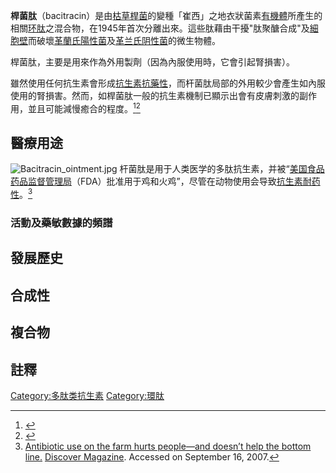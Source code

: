 {{Drugbox
| Verifiedfields = changed
| verifiedrevid = 457285800
| IUPAC_name = (4''R'')-4-[(2''S'')-2-({2-[(1''S'')-1-amino-2-methylbutyl]- 4,5-dihydro-1,3-thiazol-5-yl}formamido)-4-methylpentanamido]-4-<nowiki/>{[(1''S'')- 1-<nowiki/>{[(3''S'',6''R'',9''S'',12''R'',15''S'',18''R'',21''S'')- 18-(3-aminopropyl)-12-benzyl-15-(butan-2-yl)-3-(carbamoylmethyl)- 6-(carboxymethyl)-9-(1''H''-imidazol-5-ylmethyl)-2,5,8,11,14,17,20- heptaoxo-1,4,7,10,13,16,19-heptaazacyclopentacosan-21-yl]carbamoyl}- 2-methylbutyl]carbamoyl}butanoic acid
| image = Bacitracin A.svg
| image2 = Bacitracin ball-and-stick.png
<!--Clinical data-->
| tradename = Baciim
| Drugs.com = {{drugs.com|monograph|bacitracin}}
| pregnancy_AU = D
| pregnancy_US = C
| legal_AU = S4
| legal_US = OTC for topical administration; Rx-only for injection
| routes_of_administration = [[外用藥物|外用藥物]]、[[肌肉注射|肌肉注射]]
<!--Pharmacokinetic data-->
| bioavailability =  
| protein_bound =  
| metabolism =  
| elimination_half-life =
<!--Identifiers-->
| CAS_number_Ref = {{cascite|correct|??}}
| CAS_number = 1405-87-4
| ATC_prefix = D06
| ATC_suffix = AX05
| ATC_supplemental =  {{ATC|J01|XX10}} {{ATC|R02|AB04}} {{ATCvet|A07|AA93}}
| PubChem = 439542
| DrugBank_Ref = {{drugbankcite|correct|drugbank}}
| DrugBank = DB00626
| ChemSpiderID_Ref = {{chemspidercite|correct|chemspider}}
| ChemSpiderID = 10481985
| UNII_Ref = {{fdacite|correct|FDA}}
| UNII = 58H6RWO52I
| KEGG_Ref = {{keggcite|changed|kegg}}
| KEGG = D00128
| ChEMBL_Ref = {{ebicite|changed|EBI}}
| ChEMBL = 1200558
<!--Chemical data-->
| C=66 | H=103
| N=17 | O=16
| S=1
| molecular_weight = 1422.69 g/mol
| smiles = O=C(O)C[C@H]3NC(=O)[C@H](Cc1cncn1)NC(=O)[C@@H](Cc2ccccc2)NC(=O)[C@@H](NC(=O)[C@@H](CCCN)NC(=O)[C@H](CCCCNC(=O)[C@H](CC(N)=O)NC3=O)NC(=O)[C@@H](NC(=O)[C@@H](CCC(=O)O)NC(=O)[C@H](CC(C)C)NC(=O)C4N=C(SC4)\nC(N)C(C)CC)C(C)CC)C(C)CC
| StdInChI_Ref = {{stdinchicite|correct|chemspider}}
| StdInChI = 1S/C66H103N17O16S/c1-9-35(6)52(69)66-81-48(32-100-66)63(97)76-43(26-34(4)5)59(93)74-42(22-23-50(85)86)58(92)83-53(36(7)10-2)64(98)75-40-20-15-16-25-71-55(89)46(29-49(68)84)78-62(96)47(30-51(87)88)79-61(95)45(28-39-31-70-33-72-39)77-60(94)44(27-38-18-13-12-14-19-38)80-65(99)54(37(8)11-3)82-57(91)41(21-17-24-67)73-56(40)90/h12-14,18-19,31,33-37,40-48,52-54H,9-11,15-17,20-30,32,67,69H2,1-8H3,(H2,68,84)(H,70,72)(H,71,89)(H,73,90)(H,74,93)(H,75,98)(H,76,97)(H,77,94)(H,78,96)(H,79,95)(H,80,99)(H,82,91)(H,83,92)(H,85,86)(H,87,88)/t35?,36?,37?,40-,41+,42+,43-,44+,45-,46-,47+,48?,52?,53-,54-/m0/s1
| StdInChIKey_Ref = {{stdinchicite|correct|chemspider}}
| StdInChIKey = CLKOFPXJLQSYAH-NVOBBBONSA-N
}}

'''桿菌肽'''（bacitracin）是由[[枯草桿菌|枯草桿菌]]的變種「崔西」之地衣狀菌素[[生物|有機體]]所產生的相關[[环肽|环肽]]之混合物，在1945年首次分離出來。這些肽藉由干擾"肽聚醣合成"及[[細胞壁|細胞壁]]而破壞[[革蘭氏陽性菌|革蘭氏陽性菌]]及[[革兰氏阴性菌|革兰氏阴性菌]]的微生物體。

桿菌肽，主要是用來作為外用製劑（因為內服使用時，它會引起腎損害）。

雖然使用任何抗生素會形成[[抗生素抗藥性|抗生素抗藥性]]，而杆菌肽局部的外用較少會產生如內服使用的腎損害。然而，如桿菌肽一般的抗生素機制已顯示出會有皮膚刺激的副作用，並且可能減慢癒合的程度。<ref>{{cite journal|pmid=15280871|year=2004|last1=Spann|first1=CT|last2=Taylor|first2=SC|last3=Weinberg|first3=JM|title=Topical antimicrobial agents in dermatology|volume=50|issue=7|pages=407–21|doi=10.1016/j.disamonth.2004.05.011|journal=Disease-a-month : DM}}</ref><ref>{{cite journal|pmid=21247665|year=2011|last1=Trookman|first1=NS|last2=Rizer|first2=RL|last3=Weber|first3=T|title=Treatment of minor wounds from dermatologic procedures: A comparison of three topical wound care ointments using a laser wound model|volume=64|issue=3 Suppl|pages=S8–15|doi=10.1016/j.jaad.2010.11.011|journal=Journal of the American Academy of Dermatology}}</ref>

==醫療用途==
[[Image:Bacitracin_ointment.jpg|thumb]] 
杆菌肽是用于人类医学的多肽抗生素，并被“[[美国食品药品监督管理局|美国食品药品监督管理局]]（FDA）批准用于鸡和火鸡”，尽管在动物使用会导致[[抗生素耐药性|抗生素耐药性]]。<ref name="disc">[http://discovermagazine.com/2007/sep/better-planet Antibiotic use on the farm hurts people—and doesn’t help the bottom line.] {{Wayback|url=http://discovermagazine.com/2007/sep/better-planet |date=20070925063617 }} [[Discover_Magazine|Discover Magazine]].  Accessed on September 16, 2007.</ref>

<!--As bacitracin zinc salt, in combination with other topical antibiotics (usually [[polymyxin_B|polymyxin B]] and [[neomycin|neomycin]]) as an [[ointment|ointment]] ("triple antibiotic ointment," with a common brand name [[Neosporin|Neosporin]]), it is used for topical treatment of a variety of localized skin and eye infections, as well as for the prevention of wound [[infection|infection]]s. A non-ointment form of ophthalmic solution is also available for eye infections.<ref>{{cite web|url=http://www.healthgrades.com/drug-ratings/drug/information/1246/Triple%20Antibiotic|title=Healthgrades > Find a Doctor > Doctor Reviews > Hospital Ratings|publisher=|access-date=2016-08-13|archive-url=https://web.archive.org/web/20110523141000/http://www.healthgrades.com/drug-ratings/drug/information/1246/Triple%20Antibiotic|archive-date=2011-05-23|dead-url=yes}}</ref>

Although allergic cross reaction with sulfa drugs has been occasionally reported, bacitracin-containing topical preparations remain a possible alternative to [[silver_sulfadiazine|silver sulfadiazine]] (Silvadene) for burn patients with a sulfa allergy. 
[[image:3D_Aminated_Chem_Struct_Bacitracin_A.gif|thumb]]
<br />
Bacitracin can also be bought in pure form for those with allergies to the polymyxin B and neomycin components of the combination product.

Bacitracin is also commonly used as an aftercare antibiotic on tattoos and circumcision.  It is preferred over combination products such as Neosporin because of its fewer ingredients, which lowers chances of an allergic reaction.<ref>{{cite web|url=http://tattoo.about.com/cs/tatfaq/a/aftrcr_cntrdctn.htm|title=The Right Way to Take Care of a New Tattoo|publisher=}}</ref>

[[File:Epikutanni-test.jpg|thumb]]]]
In 2005–06, it was the sixth-most-prevalent [[allergen|allergen]] in [[patch_test|patch test]]s (9.2%).<ref>Zug KA, Warshaw EM, Fowler JF Jr, Maibach HI, Belsito DL, Pratt MD, Sasseville D, Storrs FJ, Taylor JS, Mathias CG, Deleo VA, Rietschel RL, Marks J. Patch-test results of the North American Contact Dermatitis Group 2005–2006. Dermatitis. 2009 May–Jun;20(3):149-60.</ref>

It was voted [[Allergen_of_the_Year|Allergen of the Year]] in 2003 by the American Contact Dermatitis Society.<ref>[http://www.contactderm.org/i4a/pages/index.cfm?pageid=3467 History of Allergen of the Year.] [[American_Contact_Dermatitis_Society|American Contact Dermatitis Society]]. Accessed on April 24, 2014.</ref>

In infants, bacitracin is rarely administered [[intramuscular|intramuscular]]ly for the treatment of [[staphylococcal|staphylococcal]] [[pneumonia|pneumonia]] and [[empyema|empyema]] when due to organisms shown susceptible to bacitracin. This use is extremely limited, since bacitracin is [[nephrotoxic|nephrotoxic]] and the concentration of bacitracin in the blood must be followed closely.<ref>{{Cite web |url=http://www.sagentpharma.com/Products/Bacitracin/Catalog/Bacitracin_PI.pdf |title=FDA-approved IM injection package insert for bacitracin. |access-date=2016-08-13 |archive-url=https://web.archive.org/web/20110516001228/http://www.sagentpharma.com/Products/Bacitracin/Catalog/Bacitracin_PI.pdf |archive-date=2011-05-16 |dead-url=yes }}</ref>

Bacitracin can be used to distinguish ''[[Streptococcus_pyogenes|Streptococcus pyogenes]]'' from other "strep" bacteria,<ref name="urlStreptococci">{{cite web |url=http://emedicine.medscape.com/article/228936-diagnosis |title=Streptococcus Group A Infections: Differential Diagnoses & Workup |work= |accessdate=Sep 23, 2009}}</ref> with ''[[S._pyogenes|S. pyogenes]]'' being sensitive to bacitracin and others resistant. In this case bacitracin is used to distinguish ''[[S._pyogenes|S. pyogenes]]'' from other ''[[streptococcus|β-hemolytic streptococci]]''.

It is also commonly used to distinguish ''[[Haemophilus_influenzae|Haemophilus influenzae]]'' colonies amongst respiratory flora, since ''[[Haemophilus_influenzae|H. influenzae]]'' is intrinsically resistant to bacitracin, colonies form within the [[Agar_diffusion_test|zone of inhibition]].
-->
===活動及藥敏數據的頻譜 ===
<!--Bacitracin is a broad spectrum antibiotic. It targets both Gram-positive and Gram-negative bacteria, especially those that cause skin infections. The following represents susceptibility data for a few medically significant microorganisms.
* ''[[Staphylococcus_aureus|Staphylococcus aureus]]'' – ≤0.03 μg/mL – 700 μg/mL
* ''[[Staphylococcus_epidermidis|Staphylococcus epidermidis]]'' – 0.25 μg/mL – >16 μg/mL
* ''[[Streptococcus_pyogenes|Streptococcus pyogenes]]'' – 0.5 μg/mL – >16 μg/mL
<ref>http://www.toku-e.com/Assets/MIC/Bacitracin.pdf</ref>

== 作用機理 ==
{{main article|Bactoprenol phosphate}}
Bacitracin interferes with the dephosphorylation of [[C55-isoprenyl_pyrophosphate|C<sub>55</sub>-isoprenyl pyrophosphate]], a molecule that carries the building-blocks of the [[peptidoglycan|peptidoglycan]] bacterial [[cell_wall|cell wall]] outside of the inner membrane.<ref>[http://www.pnas.org/cgi/content/abstract/68/12/3223 Mechanism of Action of Bacitracin: Complexation with Metal Ion and C55-Isoprenyl Pyrophosphate] K. John Stone and Jack L. Strominger</ref>

Some have claimed that bacitracin is a [[protein_disulfide_isomerase|protein disulfide isomerase]] inhibitor, but this is disputed by ''in vitro'' studies.<ref>{{Cite journal 
| doi = 10.1111/j.1742-4658.2010.07660.x 
| pmid = 20477872 
| title = Bacitracin is not a specific inhibitor of protein disulfide isomerase 
| year = 2010 
| last1 = Karala | first1 = A. R. 
| last2 = Ruddock | first2 = L. W. 
| journal = FEBS Journal 
| volume = 277 
| issue = 11 
| pages = 2454–2462
}}</ref><ref>{{Cite journal
| issue = 5
| volume = 60
| journal = Kidney International
| pages = 1756–1764
| year = 2001
| doi = 10.1046/j.1523-1755.2001.00991.x
| pmid = 11703593
| title = Bacitracin inhibits fibronectin matrix assembly by mesangial cells in high glucose | url = https://archive.org/details/sim_kidney-international_2001-11_60_5/page/1756
| first4 = R.
| last2 = Wahab | first1 = B. | first2 = N.
| last3 = Roberts
| last4 = Mason | first3 = T.
| last1 = Weston
}}</ref>
-->
==發展歷史==
<!--The drug's unique name derives from the fact that it was isolated by John T. Goorley from a girl named Margaret Treacy (1936–1994):<ref>{{Cite web |url=https://files.nyu.edu/jmm257/public/other/bacitracin.html |title=存档副本 |access-date=2016-08-13 |archive-url=https://web.archive.org/web/20140428190211/https://files.nyu.edu/jmm257/public/other/bacitracin.html |archive-date=2014-04-28 |dead-url=yes }}</ref> The surname was misspelled and the name was shortened to the more common spelling Tracy

<blockquote>''One strain isolated from tissue debrided from a compound fracture of the tibia was particularly active.  We named this growth-antagonistic strain for the patient, "Tracy I."  When cell-free filtrates of broth cultures of this bacillus proved to possess strong antibiotic activity and to be non-toxic, further study seemed warranted.  We have called this active principle "Bacitracin.''"<ref>Johnson B, Anker H, Meleney F (1945). "Bacitracin: a new antibiotic produced by a member of the B. subtilis group".</blockquote>''[[Science_(journal)|Science]]'' '''102''' (2650): 376–377.</ref></blockquote>
It was approved by FDA in 1948.
-->
== 合成性 ==
<!--Bacitracin is synthesised via what is called [[nonribosomal_peptide_synthetase|nonribosomal peptide synthetase]]s (NRPSs), which means that [[ribosome|ribosome]]s are not directly involved in its [[nonribosomal_peptide|synthesis]].

bacABC is involved in synthesis.<ref>{{Cite journal
| last1 = Murphy | first1 = T.
| last2 = Roy | first2 = I.
| last3 = Harrop | first3 = A.
| last4 = Dixon | first4 = K.
| last5 = Keshavarz | first5 = T.
| title = Effect of oligosaccharide elicitors on bacitracin a production and evidence of transcriptional level control
| journal = Journal of biotechnology
| volume = 131
| issue = 4
| pages = 397–403
| year = 2007
| pmid = 17825450 
| doi = 10.1016/j.jbiotec.2007.07.943
}}</ref>

Bacitracin is commercially manufactured by growing the bacteria ''Bacillus subtilis var Tracy I'' in a container of liquid [[growth_medium|growth medium]]. Over time, the bacteria synthesizes the antibiotic and secretes the antibiotic into the medium. The antibiotic is then extracted from the medium using chemical processes.
-->
== 複合物 ==
<!--Bacitracin is composed of a mixture of related compounds with varying degrees of antibacterial activity. Notable fractions include bacitracin A, A1, B, B1, B2, C, D, E, F, G, and X.<ref>"Committee for Veterinary Medicinal Products Bacitracin." Ema.europa.eu. The European Agency for the Evaluation of Medicinal Products, June 1998. Web. 18 Jan. 2013</ref> Bacitracin A has been found to have the most antibacterial activity. Bacitracin B1 and B2 have similar potencies and are approximately 90% as active as bacitracin A.<ref>Bell, Robert G. "Preparative High-Performance Liquid Chromatographic Separation and Isolation of Bacitracin Components and Their Relationship to Microbiological Activity." Journal of Chromatography 590 (1992): 163–68. Web. 21 Aug. 2012.</ref> Other bacitracin components including F and X do not appear to be extensively studied.
-->
== 註釋 ==
{{Reflist|2}}

{{Cell wall disruptive antibiotics}}
{{Antibiotics and chemotherapeutics for dermatological use}}
{{Throat preparations}}

[[Category:多肽类抗生素|Category:多肽类抗生素]]
[[Category:環肽|Category:環肽]]